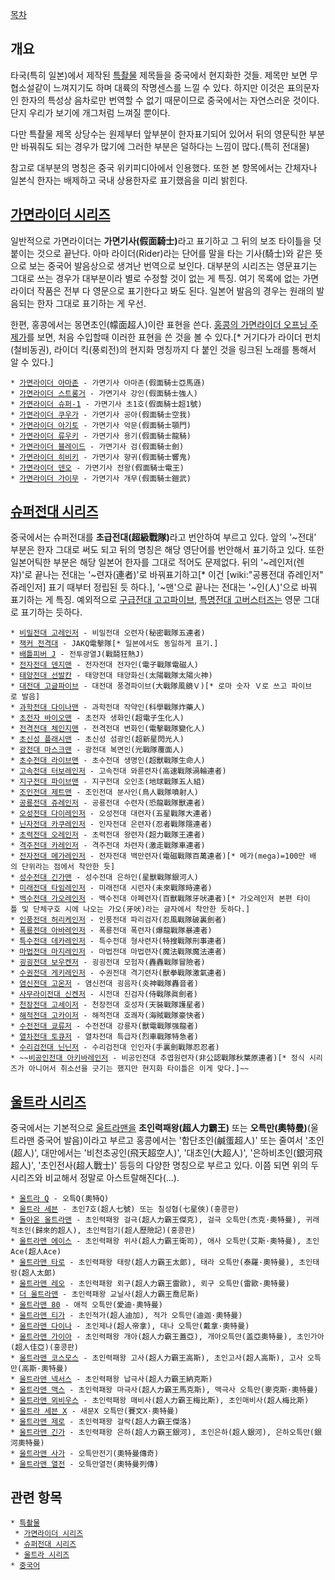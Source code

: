 [[목차]]

== 개요 ==
타국(특히 일본)에서 제작된 [[특촬물]] 제목들을 중국에서 현지화한 것들. 제목만 보면 무협소설같이 느껴지기도 하며 대륙의 작명센스를 느낄 수 있다.
하지만 이것은 표의문자인 한자의 특성상 음차로만 번역할 수 없기 때문이므로 중국에서는 자연스러운 것이다. 단지 우리가 보기에 개그처럼 느껴질 뿐이다.

다만 특촬물 제목 상당수는 원제부터 앞부분이 한자표기되어 있어서 뒤의 영문틱한 부분만 바꿔줘도 되는 경우가 많기에 그러한 부분은 덜하다는 느낌이 많다.(특히 전대물)

참고로 대부분의 명칭은 중국 위키피디아에서 인용했다.
또한 본 항목에서는 간체자나 일본식 한자는 배제하고 국내 상용한자로 표기했음을 미리 밝힌다.


== [[가면라이더 시리즈]] ==
일반적으로 가면라이더는 '''가면기사(假面騎士)'''라고 표기하고 그 뒤의 보조 타이틀을 덧붙이는 것으로 끝난다. 아마 라이더(Rider)라는 단어를 말을 타는 기사(騎士)와 같은 뜻으로 보는 중국어 발음상으로 생겨난 번역으로 보인다. 대부분의 시리즈는 영문표기는 그대로 쓰는 경우가 대부분이라 별로 수정할 것이 없는 게 특징. 여기 목록에 없는 가면라이더 작품은 전부 다 영문으로 표기한다고 봐도 된다. 일본어 발음의 경우는 원래의 발음되는 한자 그대로 표기하는 게 우선.

한편, 홍콩에서는 몽면초인(幪面超人)이란 표현을 쓴다.
[https://www.youtube.com/watch?v=BiMPT1E-nQs 홍콩의 가면라이더 오프닝 주제가]를 보면, 처음 수입할때 이러한 표현을 쓴 것을 볼 수 있다.[* 거기다가 라이더 펀치(철비동권), 라이더 킥(풍뢰전)의 현지화 명칭까지 다 붙인 것을 링크된 노래를 통해서 알 수 있다.]

 * [[가면라이더 아마존]] - 가면기사 아마존(假面騎士亞馬遜)
 * [[가면라이더 스트롱거]] - 가면기사 강인(假面騎士強人)
 * [[가면라이더 슈퍼-1]] - 가면기사 초1호(假面騎士超1號)
 * [[가면라이더 쿠우가]] - 가면기사 공아(假面騎士空我)
 * [[가면라이더 아기토]] - 가면기사 악문(假面騎士顎門)
 * [[가면라이더 류우키]] - 가면기사 용기(假面騎士龍騎)
 * [[가면라이더 블레이드]] - 가면기사 검(假面騎士劍)
 * [[가면라이더 히비키]] - 가면기사 향귀(假面騎士響鬼)
 * [[가면라이더 덴오]] - 가면기사 전왕(假面騎士電王)
 * [[가면라이더 가이무]] - 가면기사 개무(假面騎士鎧武)

== [[슈퍼전대 시리즈]] ==
중국에서는 슈퍼전대를 '''초급전대(超級戰隊)'''라고 번안하여 부르고 있다. 앞의 '~전대' 부분은 한자 그대로 써도 되고 뒤의 명칭은 해당 영단어를 번안해서 표기하고 있다. 또한 일본어틱한 부분은 해당 일본어 한자를 그대로 적어도 문제없다. 뒤의 '~레인저(렌쟈)'로 끝나는 전대는 '~련자(連者)'로 바꿔표기하고[* 이건 [wiki:"공룡전대 쥬레인저" 쥬레인저] 표기 때부터 정립된 듯 하다.], '~맨'으로 끝나는 전대는 '~인(人)'으로 바꿔 표기하는 게 특징. 예외적으로 [[구급전대 고고파이브]], [[특명전대 고버스터즈]]는 영문 그대로 표기하는 듯하다.

 * [[비밀전대 고레인저]] - 비밀전대 오련자(秘密戰隊五連者)
 * [[잭커 전격대]] - JAKQ電擊隊[* 일본에서도 동일하게 표기.]
 * [[배틀피버 J]] - 전투광열J(戰鬪狂熱J)
 * [[전자전대 덴지맨]] - 전자전대 전자인(電子戰隊電磁人)
 * [[태양전대 선발칸]] - 태양전대 태양화신(太陽戰隊太陽火神)
 * [[대전대 고글파이브]] - 대전대 풍경파이브(大戰隊風鏡Ｖ)[* 로마 숫자 Ｖ로 쓰고 파이브로 발음]
 * [[과학전대 다이나맨]] - 과학전대 작약인(科學戰隊炸藥人)
 * [[초전자 바이오맨]] - 초전자 생화인(超電子生化人)
 * [[전격전대 체인지맨]] - 전격전대 변화인(電擊戰隊變化人)
 * [[초신성 플래시맨]] - 초신성 섬광인(超新星閃光人)
 * [[광전대 마스크맨]] - 광전대 복면인(光戰隊覆面人)
 * [[초수전대 라이브맨]] - 초수전대 생명인(超獸戰隊生命人)
 * [[고속전대 터보레인저]] - 고속전대 와륜련자(高速戰隊渦輪連者)
 * [[지구전대 파이브맨]] - 지구전대 오인조(地球戰隊五人組)
 * [[조인전대 제트맨]] - 조인전대 분사인(鳥人戰隊噴射人)
 * [[공룡전대 쥬레인저]] - 공룡전대 수련자(恐龍戰隊獸連者)
 * [[오성전대 다이레인저]] - 오성전대 대련자(五星戰隊大連者)
 * [[닌자전대 카쿠레인저]] - 인자전대 은련자(忍者戰隊隱連者)
 * [[초력전대 오레인저]] - 초력전대 왕련자(超力戰隊王連者)
 * [[격주전대 카레인저]] - 격주전대 차련자(激走戰隊車連者)
 * [[전자전대 메가레인저]] - 전자전대 백만련자(電磁戰隊百萬連者)[* 메가(mega)=100만 배의 단위라는 점에서 착안한 듯]
 * [[성수전대 긴가맨]] - 성수전대 은하인(星獸戰隊銀河人)
 * [[미래전대 타임레인저]] - 미래전대 시련자(未來戰隊時連者)
 * [[백수전대 가오레인저]] - 백수전대 아폐련자(百獸戰隊牙吠連者)[* 가오레인저 본편 타이틀 및 단체구호 시에 나오는 가오(牙吠)라는 글자에서 착안한 듯하다.]
 * [[인풍전대 허리케인저]] - 인풍전대 파리검자(忍風戰隊破裏劍者)
 * [[폭룡전대 아바레인저]] - 폭룡전대 폭련자(爆龍戰隊暴連者)
 * [[특수전대 데카레인저]] - 특수전대 형사련자(特搜戰隊刑事連者)
 * [[마법전대 마지레인저]] - 마법전대 마법련자(魔法戰隊魔法連者)
 * [[굉굉전대 보우켄저]] - 굉굉전대 모험자(轟轟戰隊冒險者)
 * [[수권전대 게키레인저]] - 수권전대 격기련자(獸拳戰隊激氣連者)
 * [[염신전대 고온저]] - 염신전대 굉음자(炎神戰隊轟音者)
 * [[사무라이전대 신켄저]] - 시전대 진검자(侍戰隊眞劍者)
 * [[천장전대 고세이저]] - 천장전대 호성자(天裝戰隊護星者)
 * [[해적전대 고카이저]] - 해적전대 호쾌자(海賊戰隊豪快者)
 * [[수전전대 쿄류저]] - 수전전대 강룡자(獸電戰隊强龍者)
 * [[열차전대 토큐저]] - 열차전대 특급자(烈車戰隊特急者)
 * [[수리검전대 닌닌저]] - 수리검전대 인인자(手裏劍戰隊忍忍者)
 * ~~[[비공인전대 아키바레인저]] - 비공인전대 추엽원련자(非公認戰隊秋葉原連者)[* 정식 시리즈가 아니어서 취소선을 긋기는 했지만 현지화 타이틀은 이게 맞다.]~~

== [[울트라 시리즈]] ==
중국에서는 기본적으로 [[울트라맨]]을 '''초인력패왕(超人力霸王)''' 또는 '''오특만(奧特曼)'''(울트라맨 중국어 발음)이라고 부르고 홍콩에서는 '함단초인(鹹蛋超人)' 또는 줄여서 '초인(超人)', 대만에서는 '비천초공인(飛天超空人)', '대초인(大超人)', '은하비초인(銀河飛超人)', '초인전사(超人戰士)' 등등의 다양한 명칭으로 부르고 있다. 이쯤 되면 위의 두 시리즈와 비교해서 정말로 아스트랄해진다(...).

 * [[울트라 Q]] - 오특Q(奧特Q)
 * [[울트라 세븐]] - 초인7호(超人七號) 또는 칠성협(七星俠)(홍콩판)
 * [[돌아온 울트라맨]] - 초인력패왕 걸극(超人力霸王傑克), 걸극 오특만(杰克·奧特曼), 귀래적초인(歸來的超人), 초인력험기(超人歷險記)(홍콩판)
 * [[울트라맨 에이스]] - 초인력패왕 위사(超人力霸王衛司), 애사 오특만(艾斯·奧特曼), 초인Ace(超人Ace)
 * [[울트라맨 타로]] - 초인력패왕 태랑(超人力霸王太郞), 태라 오특만(泰羅·奧特曼), 초인태랑(超人太郞)
 * [[울트라맨 레오]] - 초인력패왕 뢰구(超人力霸王雷歐), 뢰구 오특만(雷歐·奧特曼)
 * [[더 울트라맨]] - 초인력패왕 교닐사(超人力霸王喬尼斯)
 * [[울트라맨 80]] - 애적 오특만(愛迪·奧特曼)
 * [[울트라맨 티가]] - 초인적가(超人迪加), 적가 오특만(迪迦·奧特曼)
 * [[울트라맨 다이나]] - 초인제나(超人帝拿), 대나 오특만(戴拿·奧特曼)
 * [[울트라맨 가이아]] - 초인력패왕 개아(超人力霸王蓋亞), 개아오특만(盖亞奧特曼), 초인가아(超人佳亞)(홍콩판)
 * [[울트라맨 코스모스]] - 초인력패왕 고사(超人力霸王高斯), 초인고사(超人高斯), 고사 오특만(高斯·奧特曼)
 * [[울트라맨 넥서스]] - 초인력패왕 납극사(超人力霸王納克斯)
 * [[울트라맨 맥스]] - 초인력패왕 마극사(超人力霸王馬克斯), 맥극사 오특만(麥克斯·奧特曼)
 * [[울트라맨 뫼비우스]] - 초인력패왕 매비사(超人力霸王梅比斯), 초인매비사(超人梅比斯)
 * [[울트라 세븐 X]] - 새문X 오특만(賽文X·奧特曼)
 * [[울트라맨 제로]] - 초인력패왕 걸락(超人力霸王傑洛)
 * [[울트라맨 긴가]] - 초인력패왕 은하(超人力霸王銀河), 초인은하(超人銀河), 은하오특만(銀河奧特曼)
 * [[울트라맨 사가]] - 오특만전기(奧特曼傳奇)
 * [[울트라맨 열전]] - 오특만열전(奧特曼列傳)

== 관련 항목 ==
 * [[특촬물]]
  * [[가면라이더 시리즈]]
  * [[슈퍼전대 시리즈]]
  * [[울트라 시리즈]]
 * [[중국어]]

